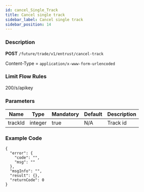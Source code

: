 ```yaml
---
id: cancel_Single_Track
title: Cancel single track
sidebar_label: Cancel single track
sidebar_position: 14
---
```


### Description

**POST** `/future/trade/v1/entrust/cancel-track`

Content-Type = `application/x-www-form-urlencoded`

### Limit Flow Rules

200/s/apikey

### Parameters

| Name    | Type    | Mandatory | Default | Description |
| ------- | ------- | --------- | ------- | ----------- |
| trackId | integer | true      | N/A     | Track id    |

### Example Code

```
{
  "error": {
    "code": "",
    "msg": ""
  },
  "msgInfo": "",
  "result": {},
  "returnCode": 0
}
```
